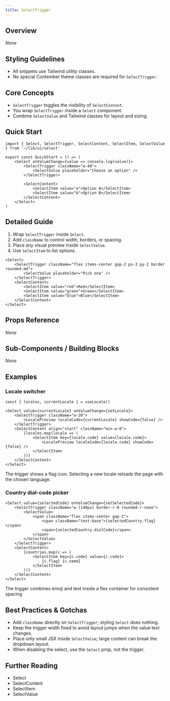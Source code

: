 ```yaml
---
title: SelectTrigger
---
```


<!-- Edited by human: false -->
<!-- Examples count: 9 -->
<!-- Source examples: 0 -->
<!-- Playground examples: 1 -->
<!-- External examples: 8 -->
<!-- Import examples: 6 -->

## Overview
_None_

## Styling Guidelines
* All snippets use Tailwind utility classes.  
* No special Contember theme classes are required for `SelectTrigger`.

## Core Concepts
* `SelectTrigger` toggles the visibility of `SelectContent`.
* You wrap `SelectTrigger` inside a `Select` component.
* Combine `SelectValue` and Tailwind classes for layout and sizing.

## Quick Start
```tsx
import { Select, SelectTrigger, SelectContent, SelectItem, SelectValue } from '~/lib/ui/select'

export const QuickStart = () => (
	<Select onValueChange={value => console.log(value)}>
		<SelectTrigger className="w-48">
			<SelectValue placeholder="Choose an option" />
		</SelectTrigger>

		<SelectContent>
			<SelectItem value="a">Option A</SelectItem>
			<SelectItem value="b">Option B</SelectItem>
		</SelectContent>
	</Select>
)
```

## Detailed Guide
1. Wrap `SelectTrigger` inside `Select`.  
2. Add `className` to control width, borders, or spacing.  
3. Place any visual preview inside `SelectValue`.  
4. Use `SelectItem` to list options.  

```tsx
<Select>
	<SelectTrigger className="flex items-center gap-2 px-3 py-2 border rounded-md">
		<SelectValue placeholder="Pick one" />
	</SelectTrigger>
	<SelectContent>
		<SelectItem value="red">Red</SelectItem>
		<SelectItem value="green">Green</SelectItem>
		<SelectItem value="blue">Blue</SelectItem>
	</SelectContent>
</Select>
```

## Props Reference
_None_

## Sub-Components / Building Blocks
_None_

## Examples

### Locale switcher
```tsx
const { locales, currentLocale } = useLocale()

<Select value={currentLocale} onValueChange={setLocale}>
	<SelectTrigger className="w-20">
		<LocalePreview localeCode={currentLocale} showCode={false} />
	</SelectTrigger>
	<SelectContent align="start" className="min-w-0">
		{locales.map(locale => (
			<SelectItem key={locale.code} value={locale.code}>
				<LocalePreview localeCode={locale.code} showCode={false} />
			</SelectItem>
		))}
	</SelectContent>
</Select>
```
The trigger shows a flag icon. Selecting a new locale reloads the page with the chosen language.

### Country dial-code picker
```tsx
<Select value={selectedCode} onValueChange={setSelectedCode}>
	<SelectTrigger className="w-[140px] border-r-0 rounded-r-none">
		<SelectValue>
			<span className="flex items-center gap-2">
				<span className="text-base">{selectedCountry.flag}</span>
				<span>{selectedCountry.dialCode}</span>
			</span>
		</SelectValue>
	</SelectTrigger>
	<SelectContent>
		{countries.map(c => (
			<SelectItem key={c.code} value={c.code}>
				{c.flag} {c.name}
			</SelectItem>
		))}
	</SelectContent>
</Select>
```
The trigger combines emoji and text inside a flex container for consistent spacing.

## Best Practices & Gotchas
* Add `className` directly on `SelectTrigger`; styling `Select` does nothing.  
* Keep the trigger width fixed to avoid layout jumps when the value text changes.  
* Place only small JSX inside `SelectValue`; large content can break the dropdown layout.  
* When disabling the select, use the `Select` prop, not the trigger.  

## Further Reading
* Select  
* SelectContent  
* SelectItem  
* SelectValue  

<!-- End of Generated Documentation -->